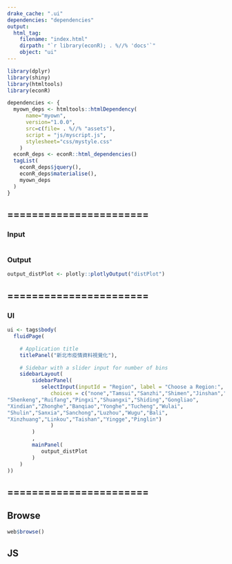 ```yaml
---
drake_cache: ".ui"
dependencies: "dependencies"
output:
  html_tag:
    filename: "index.html"
    dirpath: "`r library(econR); . %//% 'docs'`"
    object: "ui"
---
```



```r
library(dplyr)
library(shiny)
library(htmltools)
library(econR)

```

```r
dependencies <- {
  myown_deps <- htmltools::htmlDependency(
      name="myown",
      version="1.0.0",
      src=c(file= . %//% "assets"),
      script = "js/myscript.js",
      stylesheet="css/mystyle.css"
    )
  econR_deps <- econR::html_dependencies()
  tagList(
    econR_deps$jquery(),
    econR_deps$materialise(),
    myown_deps
  )
}
```


## =======================

### Input

```r

```

### Output

```r
output_distPlot <- plotly::plotlyOutput("distPlot")
```

## =======================

### UI

```r
ui <- tags$body(
  fluidPage(

    # Application title
    titlePanel("新北市疫情資料視覺化"),

    # Sidebar with a slider input for number of bins 
    sidebarLayout(
        sidebarPanel(
           selectInput(inputId = "Region", label = "Choose a Region:", 
              choices = c("none","Tamsui","Sanzhi","Shimen","Jinshan","Wanli","Xizhi",
"Shenkeng","Ruifang","Pingxi","Shuangxi","Shiding","Gongliao",
"Xindian","Zhonghe","Banqiao","Yonghe","Tucheng","Wulai",
"Shulin","Sanxia","Sanchong","Luzhou","Wugu","Bali",
"Xinzhuang","Linkou","Taishan","Yingge","Pinglin")
              )
        )
        ,
        mainPanel(
           output_distPlot
        )
    )
))
```



## =======================


## Browse

```r
web$browse()
```





## JS


<!--JS end-->
